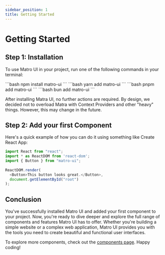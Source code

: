 ```yaml
---
sidebar_position: 1
title: Getting Started
---
```




# Getting Started


## Step 1: Installation


To use Matro UI in your project, run one of the following commands in your terminal:

<div className={s.tabs + " " + s.tabs_ic}>
<Tabs>
 <TabItem value="pnm" label="npm" attributes={{className: s.npm}}>
```bash
npm install matro-ui
```
  </TabItem>
  <TabItem value="yarn" label="yarn" attributes={{className: s.yarn}}>
```bash
yarn add matro-ui
```
  </TabItem>
  <TabItem value="pnpm" label="pnpm" attributes={{className: s.pnpm}}>
```bash
pnpm add matro-ui
```
  </TabItem>
  <TabItem value="bun" label="bun" attributes={{className: s.bun}}>
```bash
bun add matro-ui
```
  </TabItem>
</Tabs>
</div>

After installing Matra UI, no further actions are required. By design, we decided not to overload Matra with Context Providers and other "heavy" things. However, this may change in the future.

## Step 2: Add your first Component

Here's a quick example of how you can do it using something like Create React App:

```js
import React from "react";
import * as ReactDOM from 'react-dom';
import { Button } from "matro-ui";
 
ReactDOM.render(
  <Button>This button looks great.</Button>,
  document.getElementById("root")
);
```

## Conclusion

You've successfully installed Matro UI and added your first component to your project. Now, you're ready to dive deeper and explore the full range of components and features Matro UI has to offer. Whether you're building a simple website or a complex web application, Matro UI provides you with the tools you need to create beautiful and functional user interfaces.

To explore more components, check out the <a href="/docs/category/components">components page</a>. Happy coding!